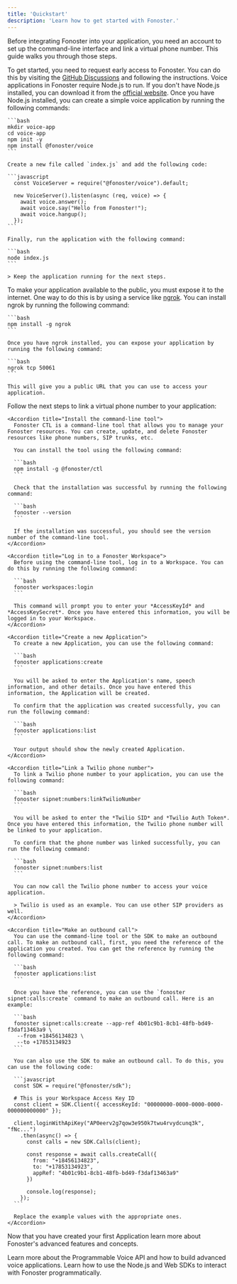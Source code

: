```yaml
---
title: 'Quickstart'
description: 'Learn how to get started with Fonoster.'
---
```


Before integrating Fonoster into your application, you need an account to set up the command-line interface and link a virtual phone number. This guide walks you through those steps.

<Steps>
  <Step title="Request early access">
    To get started, you need to request early access to Fonoster. You can do this by visiting the <a href="https://github.com/orgs/fonoster/discussions/695">GitHub Discussions</a> and following the instructions.
  </Step>

  <Step title="Create a simple voice application">
    Voice applications in Fonoster require Node.js to run. If you don't have Node.js installed, you can download it from the <a href="https://nodejs.org/en/download/">official website</a>. Once you have Node.js installed, you can create a simple voice application by running the following commands:

    ```bash
    mkdir voice-app
    cd voice-app
    npm init -y
    npm install @fonoster/voice
    ```

    Create a new file called `index.js` and add the following code:

    ```javascript
      const VoiceServer = require("@fonoster/voice").default;

      new VoiceServer().listen(async (req, voice) => {
        await voice.answer();
        await voice.say("Hello from Fonoster!");
        await voice.hangup();
      });
    ```

    Finally, run the application with the following command:

    ```bash
    node index.js
    ```

    > Keep the application running for the next steps.
  </Step>

  <Step title="Publish your application">
    To make your application available to the public, you must expose it to the internet. One way to do this is by using a service like <a href="https://ngrok.com/">ngrok</a>. You can install ngrok by running the following command:

    ```bash
    npm install -g ngrok
    ```

    Once you have ngrok installed, you can expose your application by running the following command:

    ```bash
    ngrok tcp 50061
    ```

    This will give you a public URL that you can use to access your application.
  </Step>

  <Step title="Link a virtual phone number">
    Follow the next steps to link a virtual phone number to your application:

    <Accordion title="Install the command-line tool">
      Fonoster CTL is a command-line tool that allows you to manage your Fonoster resources. You can create, update, and delete Fonoster resources like phone numbers, SIP trunks, etc.

      You can install the tool using the following command:

      ```bash
      npm install -g @fonoster/ctl
      ```

      Check that the installation was successful by running the following command:

      ```bash
      fonoster --version
      ```

      If the installation was successful, you should see the version number of the command-line tool.
    </Accordion>

    <Accordion title="Log in to a Fonoster Workspace">
      Before using the command-line tool, log in to a Workspace. You can do this by running the following command:

      ```bash
      fonoster workspaces:login
      ```

      This command will prompt you to enter your *AccessKeyId* and *AccessKeySecret*. Once you have entered this information, you will be logged in to your Workspace.
    </Accordion>

    <Accordion title="Create a new Application">
      To create a new Application, you can use the following command:

      ```bash
      fonoster applications:create
      ```

      You will be asked to enter the Application's name, speech information, and other details. Once you have entered this information, the Application will be created.

      To confirm that the application was created successfully, you can run the following command:

      ```bash
      fonoster applications:list
      ```

      Your output should show the newly created Application.
    </Accordion>

    <Accordion title="Link a Twilio phone number">
      To link a Twilio phone number to your application, you can use the following command:

      ```bash
      fonoster sipnet:numbers:linkTwilioNumber
      ```

      You will be asked to enter the *Twilio SID* and *Twilio Auth Token*. Once you have entered this information, the Twilio phone number will be linked to your application.

      To confirm that the phone number was linked successfully, you can run the following command:

      ```bash
      fonoster sipnet:numbers:list
      ```

      You can now call the Twilio phone number to access your voice application.

      > Twilio is used as an example. You can use other SIP providers as well.
    </Accordion>

    <Accordion title="Make an outbound call">
      You can use the command-line tool or the SDK to make an outbound call. To make an outbound call, first, you need the reference of the application you created. You can get the reference by running the following command:

      ```bash
      fonoster applications:list
      ```

      Once you have the reference, you can use the `fonoster sipnet:calls:create` command to make an outbound call. Here is an example:

      ```bash
      fonoster sipnet:calls:create --app-ref 4b01c9b1-8cb1-48fb-bd49-f3daf13463a9 \
       --from +18456134823 \
       --to +17853134923
      ```

      You can also use the SDK to make an outbound call. To do this, you can use the following code:

      ```javascript
      const SDK = require("@fonoster/sdk");

      # This is your Workspace Access Key ID
      const client = SDK.Client({ accessKeyId: "00000000-0000-0000-0000-000000000000" });

      client.loginWithApiKey("AP0eerv2g7qow3e950k7twu4rvydcunq3k", "fNc...")
        .then(async() => {
          const calls = new SDK.Calls(client);

          const response = await calls.createCall({
            from: "+18456134823",
            to: "+17853134923",
            appRef: "4b01c9b1-8cb1-48fb-bd49-f3daf13463a9"
          })

          console.log(response);
        });
      ```

      Replace the example values with the appropriate ones.
    </Accordion>
  </Step>
</Steps>

Now that you have created your first Application learn more about Fonoster's advanced features and concepts.

<CardGroup cols={2}>
  <Card title="Programmable Voice" icon="rocket-launch" href="https://discord.com/invite/4QWgSz4hTC">
    Learn more about the Programmable Voice API and how to build advanced voice applications.
  </Card>

  <Card title="SDKs" icon="code" href="https://discord.com/invite/4QWgSz4hTC">
    Learn how to use the Node.js and Web SDKs to interact with Fonoster programmatically.
  </Card>
</CardGroup>